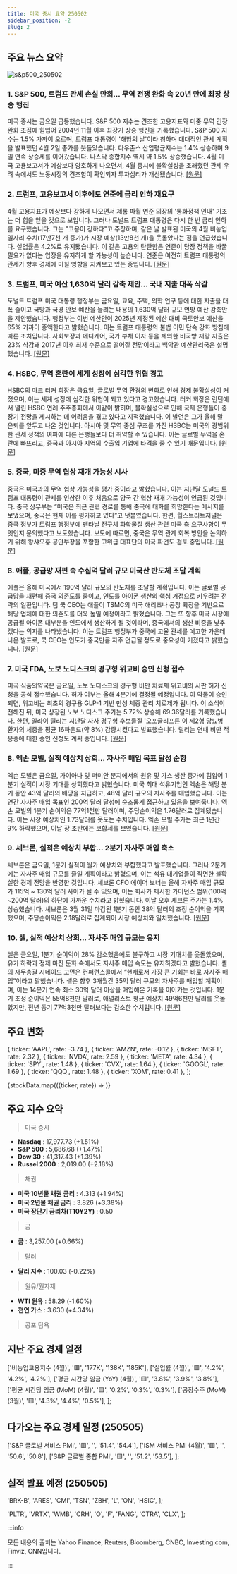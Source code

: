 ```yaml
---
title: 미국 증시 요약 250502
sidebar_position: -2
slug: 2
---
```


## 주요 뉴스 요약

![s&p500_250502](/map/250502.png)

### 1. **S&P 500, 트럼프 관세 손실 만회... 무역 전쟁 완화 속 20년 만에 최장 상승 행진**

미국 증시는 금요일 급등했습니다. S&P 500 지수는 견조한 고용지표와 미중 무역 긴장 완화 조짐에 힘입어 2004년 11월 이후 최장기 상승 행진을 기록했습니다. S&P 500 지수는 1.5% 가까이 오르며, 트럼프 대통령이 '해방의 날'이라 칭하며 대대적인 관세 계획을 발표했던 4월 2일 종가를 웃돌았습니다. 다우존스 산업평균지수는 1.4% 상승하며 9일 연속 상승세를 이어갔습니다. 나스닥 종합지수 역시 약 1.5% 상승했습니다. 4월 미국 고용보고서가 예상보다 양호하게 나오면서, 4월 증시에 불확실성을 초래했던 관세 우려 속에서도 노동시장의 견조함이 확인되자 투자심리가 개선됐습니다. [[원문]](https://finance.yahoo.com/news/live/stock-market-today-sp-500-wipes-out-trump-tariff-losses-marks-longest-winning-streak-in-20-years-as-trade-war-cools-200025773.html)

### 2. **트럼프, 고용보고서 이후에도 연준에 금리 인하 재요구**

4월 고용지표가 예상보다 강하게 나오면서 제롬 파월 연준 의장의 '통화정책 인내' 기조는 더 힘을 얻을 것으로 보입니다. 그러나 도널드 트럼프 대통령은 다시 한 번 금리 인하를 요구했습니다. 그는 "고용이 강하다"고 주장하며, 같은 날 발표된 미국의 4월 비농업 일자리 수치(17만7천 개 증가)가 시장 예상(13만8천 개)을 웃돌았다는 점을 언급했습니다. 실업률은 4.2%로 유지됐습니다. 이 같은 고용의 탄탄함은 연준이 당장 정책을 바꿀 필요가 없다는 입장을 유지하게 할 가능성이 높습니다. 연준은 여전히 트럼프 대통령의 관세가 향후 경제에 미칠 영향을 지켜보고 있는 중입니다. [[원문]](https://finance.yahoo.com/news/trump-again-calls-for-fed-to-lower-rates-after-jobs-report-backs-powells-patience-143125856.html)

### 3. **트럼프, 미국 예산 1,630억 달러 감축 제안... 국내 지출 대폭 삭감**

도널드 트럼프 미국 대통령 행정부는 금요일, 교육, 주택, 의학 연구 등에 대한 지출을 대폭 줄이고 국방과 국경 안보 예산을 늘리는 내용의 1,630억 달러 규모 연방 예산 감축안을 제안했습니다. 행정부는 이번 예산안이 2025년 제정된 예산 대비 국토안보 예산을 65% 가까이 증액한다고 밝혔습니다. 이는 트럼프 대통령의 불법 이민 단속 강화 방침에 따른 조치입니다. 사회보장과 메디케어, 국가 부채 이자 등을 제외한 비국방 재량 지출은 23% 삭감돼 2017년 이후 최저 수준으로 떨어질 전망이라고 백악관 예산관리국은 설명했습니다. [[원문]](https://www.reuters.com/world/us/trump-unveils-federal-budget-blueprint-2025-05-02/)

### 4. **HSBC, 무역 혼란이 세계 성장에 심각한 위협 경고**

HSBC의 마크 터커 회장은 금요일, 글로벌 무역 환경의 변화로 인해 경제 불확실성이 커졌으며, 이는 세계 성장에 심각한 위협이 되고 있다고 경고했습니다. 터커 회장은 런던에서 열린 HSBC 연례 주주총회에서 이같이 밝히며, 불확실성으로 인해 국제 은행들이 중장기 전망을 제시하는 데 어려움을 겪고 있다고 지적했습니다. 이 발언은 그가 올해 말 은퇴를 앞두고 나온 것입니다. 아시아 및 무역 중심 구조를 가진 HSBC는 미국의 광범위한 관세 정책의 여파에 다른 은행들보다 더 취약할 수 있습니다. 이는 글로벌 무역을 혼란에 빠뜨리고, 중국과 아시아 지역의 수출입 기업에 타격을 줄 수 있기 때문입니다. [[원문]](https://www.reuters.com/business/finance/hsbc-says-trade-turmoil-poses-serious-risks-global-growth-2025-05-02/)

### 5. **중국, 미중 무역 협상 재개 가능성 시사**

중국은 미국과의 무역 협상 가능성을 평가 중이라고 밝혔습니다. 이는 지난달 도널드 트럼프 대통령이 관세를 인상한 이후 처음으로 양국 간 협상 재개 가능성이 언급된 것입니다. 중국 상무부는 “미국은 최근 관련 경로를 통해 중국에 대화를 희망한다는 메시지를 보냈으며, 중국은 현재 이를 평가하고 있다”고 덧붙였습니다. 한편, 월스트리트저널은 중국 정부가 트럼프 행정부에 펜타닐 전구체 화학물질 생산 관련 미국 측 요구사항이 무엇인지 문의했다고 보도했습니다. 보도에 따르면, 중국은 무역 관계 회복 방안을 논의하기 위해 왕샤오훙 공안부장을 포함한 고위급 대표단의 미국 파견도 검토 중입니다. [[원문]](https://finance.yahoo.com/news/china-says-evaluating-us-talks-011542847.html)

### 6. **애플, 공급망 재편 속 수십억 달러 규모 미국산 반도체 조달 계획**

애플은 올해 미국에서 190억 달러 규모의 반도체를 조달할 계획입니다. 이는 글로벌 공급망을 재편해 중국 의존도를 줄이고, 인도를 아이폰 생산의 핵심 거점으로 키우려는 전략의 일환입니다. 팀 쿡 CEO는 애플이 TSMC의 미국 애리조나 공장 확장을 기반으로 해당 업체에 대한 의존도를 더욱 높일 예정이라고 밝혔습니다. 그는 또 향후 미국 시장에 공급될 아이폰 대부분을 인도에서 생산하게 될 것이라며, 중국에서의 생산 비중을 낮추겠다는 의지를 나타냈습니다. 이는 트럼프 행정부가 중국에 고율 관세를 예고한 가운데 나온 발표로, 쿡 CEO는 인도가 중국만큼 자주 언급될 정도로 중요성이 커졌다고 밝혔습니다. [[원문]](https://finance.yahoo.com/news/apple-source-billions-us-made-015600364.html)

### 7. **미국 FDA, 노보 노디스크의 경구형 위고비 승인 신청 접수**

미국 식품의약국은 금요일, 노보 노디스크의 경구형 비만 치료제 위고비의 시판 허가 신청을 공식 접수했습니다. 허가 여부는 올해 4분기에 결정될 예정입니다. 이 약물이 승인되면, 위고비는 최초의 경구용 GLP-1 기반 만성 체중 관리 치료제가 됩니다. 이 소식이 전해진 뒤, 미국 상장된 노보 노디스크 주가는 5.72% 상승해 69.36달러를 기록했습니다. 한편, 일라이 릴리는 지난달 자사 경구형 후보물질 '오포글리프론'이 제2형 당뇨병 환자의 체중을 평균 16파운드(약 8%) 감량시켰다고 발표했습니다. 릴리는 연내 비만 적응증에 대한 승인 신청도 계획 중입니다. [[원문]](https://www.reuters.com/sustainability/boards-policy-regulation/us-fda-accepts-novo-nordisks-application-oral-wegovy-2025-05-02/)

### 8. **엑손 모빌, 실적 예상치 상회... 자사주 매입 목표 달성 순항**

엑손 모빌은 금요일, 가이아나 및 퍼미안 분지에서의 원유 및 가스 생산 증가에 힘입어 1분기 실적이 시장 기대를 상회했다고 밝혔습니다. 미국 최대 석유기업인 엑손은 해당 분기 동안 43억 달러의 배당을 지급하고, 48억 달러 규모의 자사주를 매입했습니다. 이는 연간 자사주 매입 목표인 200억 달러 달성에 순조롭게 접근하고 있음을 보여줍니다. 엑손 모빌의 1분기 순이익은 77억1천만 달러이며, 주당순이익은 1.76달러로 집계됐습니다. 이는 시장 예상치인 1.73달러를 웃도는 수치입니다. 엑손 모빌 주가는 최근 1년간 9% 하락했으며, 이날 장 초반에는 보합세를 보였습니다. [[원문]](https://www.reuters.com/business/energy/exxon-beats-wall-street-profit-estimate-boosted-by-guyana-permian-production-2025-05-02/)

### 9. **셰브론, 실적은 예상치 부합... 2분기 자사주 매입 축소**

셰브론은 금요일, 1분기 실적이 월가 예상치와 부합했다고 발표했습니다. 그러나 2분기에는 자사주 매입 규모를 줄일 계획이라고 밝혔으며, 이는 석유 대기업들이 직면한 불확실한 경제 전망을 반영한 것입니다. 셰브론 CFO 에이머 보너는 올해 자사주 매입 규모가 115억 ~ 130억 달러 사이가 될 수 있으며, 이는 회사가 제시한 가이던스 범위(100억~200억 달러)의 하단에 가까운 수치라고 밝혔습니다. 이날 오후 셰브론 주가는 1.4% 상승했습니다. 셰브론은 3월 31일 마감된 1분기 동안 38억 달러의 조정 순이익을 기록했으며, 주당순이익은 2.18달러로 집계되어 시장 예상치와 일치했습니다. [[원문]](https://www.reuters.com/business/energy/chevron-meets-wall-street-profit-estimates-refining-recovers-previous-quarter-2025-05-02/)

### 10. **셸, 실적 예상치 상회... 자사주 매입 규모는 유지**

셸은 금요일, 1분기 순이익이 28% 감소했음에도 불구하고 시장 기대치를 웃돌았으며, 유가 하락과 정제 마진 둔화 속에서도 자사주 매입 속도는 유지하겠다고 밝혔습니다. 셸의 재무총괄 시네이드 고먼은 컨퍼런스콜에서 “현재로서 가장 큰 기회는 바로 자사주 매입”이라고 말했습니다. 셸은 향후 3개월간 35억 달러 규모의 자사주를 매입할 계획이며, 이는 14분기 연속 최소 30억 달러 이상을 매입해온 기록을 이어가는 것입니다. 1분기 조정 순이익은 55억8천만 달러로, 애널리스트 평균 예상치 49억6천만 달러를 웃돌았지만, 전년 동기 77억3천만 달러보다는 감소한 수치입니다. [[원문]](https://www.reuters.com/business/energy/shell-reports-q1-profit-558-billion-above-expectations-2025-05-02/)

## 주요 변화

  { ticker: 'AAPL', rate: -3.74 },
  { ticker: 'AMZN', rate: -0.12 },
  { ticker: 'MSFT', rate: 2.32 },
  { ticker: 'NVDA', rate: 2.59 },
  { ticker: 'META', rate: 4.34 },
  { ticker: 'SPY', rate: 1.48 },
  { ticker: 'CVX', rate: 1.64 },
  { ticker: 'GOOGL', rate: 1.69 },
  { ticker: 'QQQ', rate: 1.48 },
  { ticker: 'XOM', rate: 0.41 },
];

{stockData.map(({ticker, rate}) => <StockCardMini key={ticker} ticker={ticker} rate={rate}></StockCardMini>)}

## 주요 지수 요약

> 미국 증시

- **Nasdaq** : 17,977.73 (+1.51%)
- **S&P 500** : 5,686.68 (+1.47%)
- **Dow 30** : 41,317.43 (+1.39%)
- **Russel 2000** : 2,019.00 (+2.18%)

> 채권

- **미국 10년물 채권 금리** : 4.313 (+1.94%)
- **미국 2년물 채권 금리** : 3.826 (+3.38%)
- **미국 장단기 금리차(T10Y2Y)** : 0.50

> 금

- **금** : 3,257.00 (+0.66%)

> 달러

- **달러 지수** : 100.03 (-0.22%)

> 원유/원자재

- **WTI 원유** : 58.29 (-1.60%)
- **천연 가스** : 3.630 (+4.34%)

> 공포 탐욕

<FearAndGreed fearAndGreedIndex={43} vix={22.68} vixRate={-7.8} />

## 지난 주요 경제 일정

  ['비농업고용지수 (4월)', '🟥', '177K', '138K', '185K'],
  ['실업률 (4월)', '🟥', '4.2%', '4.2%', '4.2%'],
  ['평균 시간당 임금 (YoY) (4월)', '🟨', '3.8%', '3.9%', '3.8%'],
  ['평균 시간당 임금 (MoM) (4월)', '🟨', '0.2%', '0.3%', '0.3%'],
  ['공장수주 (MoM) (3월)', '🟨', '4.3%', '4.4%', '0.5%'],
];

<EconomicCalendar data={eventsData} />

## 다가오는 주요 경제 일정 (250505)

  ['S&P 글로벌 서비스 PMI', '🟥', '', '51.4', '54.4'],
  ['ISM 서비스 PMI (4월)', '🟥', '', '50.6', '50.8'],
  ['S&P 글로벌 종합 PMI', '🟨', '', '51.2', '53.5'],
];

<EconomicCalendar data={nextEventsData} />

## 실적 발표 예정 (250505)

  'BRK-B',
  'ARES',
  'CMI',
  'TSN',
  'ZBH',
  'L',
  'ON',
  'HSIC',
];

  'PLTR',
  'VRTX',
  'WMB',
  'CRH',
  'O',
  'F',
  'FANG',
  'CTRA',
  'CLX',
];

<EarningsBoard stocksBMO={stocksBMO} stocksAMC={stocksAMC} />

:::info

모든 내용의 출처는 Yahoo Finance, Reuters, Bloomberg, CNBC, Investing.com, Finviz, CNN입니다.

:::
